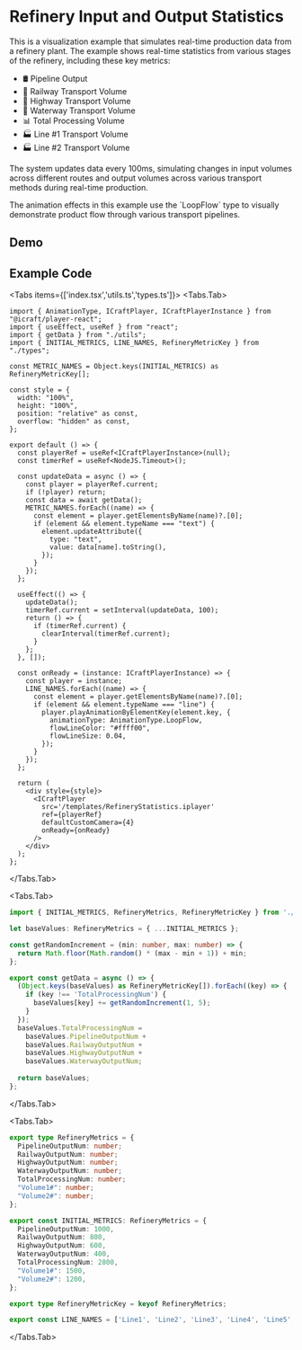 
# Refinery Input and Output Statistics

This is a visualization example that simulates real-time production data from a refinery plant. The example shows real-time statistics from various stages of the refinery, including these key metrics:

- 🛢️ Pipeline Output
- 🚂 Railway Transport Volume
- 🚛 Highway Transport Volume
- 🚢 Waterway Transport Volume
- 📊 Total Processing Volume
- 🏭 Line #1 Transport Volume
- 🏭 Line #2 Transport Volume

The system updates data every 100ms, simulating changes in input volumes across different routes and output volumes across various transport methods during real-time production.

<Callout type="info">
The animation effects in this example use the `LoopFlow` type to visually demonstrate product flow through various transport pipelines.
</Callout>

## Demo


<Wrap>
  <RefineryDemo />
</Wrap>

## Example Code


<Tabs items={['index.tsx','utils.ts','types.ts']}>
  <Tabs.Tab>
```tsx copy filename=index.tsx
import { AnimationType, ICraftPlayer, ICraftPlayerInstance } from "@icraft/player-react";
import { useEffect, useRef } from "react";
import { getData } from "./utils";
import { INITIAL_METRICS, LINE_NAMES, RefineryMetricKey } from "./types";

const METRIC_NAMES = Object.keys(INITIAL_METRICS) as RefineryMetricKey[];

const style = {
  width: "100%",
  height: "100%",
  position: "relative" as const,
  overflow: "hidden" as const,
};

export default () => {
  const playerRef = useRef<ICraftPlayerInstance>(null);
  const timerRef = useRef<NodeJS.Timeout>();

  const updateData = async () => {
    const player = playerRef.current;
    if (!player) return;
    const data = await getData();
    METRIC_NAMES.forEach((name) => {
      const element = player.getElementsByName(name)?.[0];
      if (element && element.typeName === "text") {
        element.updateAttribute({
          type: "text",
          value: data[name].toString(),
        });
      }
    });
  };

  useEffect(() => {
    updateData();
    timerRef.current = setInterval(updateData, 100);
    return () => {
      if (timerRef.current) {
        clearInterval(timerRef.current);
      }
    };
  }, []);

  const onReady = (instance: ICraftPlayerInstance) => {
    const player = instance;
    LINE_NAMES.forEach((name) => {
      const element = player.getElementsByName(name)?.[0];
      if (element && element.typeName === "line") {
        player.playAnimationByElementKey(element.key, {
          animationType: AnimationType.LoopFlow,
          flowLineColor: "#ffff00",
          flowLineSize: 0.04,
        });
      }
    });
  };

  return (
    <div style={style}>
      <ICraftPlayer
        src='/templates/RefineryStatistics.iplayer'
        ref={playerRef}
        defaultCustomCamera={4}
        onReady={onReady}
      />
    </div>
  );
};
```
  </Tabs.Tab>

  <Tabs.Tab>
```ts copy filename=utils.ts
import { INITIAL_METRICS, RefineryMetrics, RefineryMetricKey } from './types';

let baseValues: RefineryMetrics = { ...INITIAL_METRICS };

const getRandomIncrement = (min: number, max: number) => {
  return Math.floor(Math.random() * (max - min + 1)) + min;
};

export const getData = async () => {
  (Object.keys(baseValues) as RefineryMetricKey[]).forEach((key) => {
    if (key !== 'TotalProcessingNum') {
      baseValues[key] += getRandomIncrement(1, 5);
    }
  });
  baseValues.TotalProcessingNum = 
    baseValues.PipelineOutputNum + 
    baseValues.RailwayOutputNum + 
    baseValues.HighwayOutputNum + 
    baseValues.WaterwayOutputNum;
    
  return baseValues;
};
```
  </Tabs.Tab>

  <Tabs.Tab>
```ts copy filename=types.ts
export type RefineryMetrics = {
  PipelineOutputNum: number;
  RailwayOutputNum: number;
  HighwayOutputNum: number;
  WaterwayOutputNum: number;
  TotalProcessingNum: number;
  "Volume1#": number;
  "Volume2#": number;
};

export const INITIAL_METRICS: RefineryMetrics = {
  PipelineOutputNum: 1000,
  RailwayOutputNum: 800,
  HighwayOutputNum: 600,
  WaterwayOutputNum: 400,
  TotalProcessingNum: 2800,
  "Volume1#": 1500,
  "Volume2#": 1200,
};

export type RefineryMetricKey = keyof RefineryMetrics;

export const LINE_NAMES = ['Line1', 'Line2', 'Line3', 'Line4', 'Line5', 'Line6', 'Line7', 'Line8', 'Line9', 'Line10', 'Line11'] as const;
```
  </Tabs.Tab>

</Tabs>

